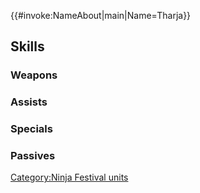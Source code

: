{{#invoke:NameAbout|main|Name=Tharja}}{{HeroPage Tabs}}
{{Hero Infobox
|Name=Tharja
|Title=Shadow Ninja
|WeaponType=Red Tome
|MoveType=Cavalry
|Origin=Fire Emblem Awakening
|Gender=Female
|actorEN=Stephanie Sheh
|actorJP=高田憂希
|artist=阿藍澄史
|additionDate=November 5, 2024
|releaseDate=November 6, 2024
|cv1=10
|cv2=400300
|TagID=忍者サーリャ
|InternalID=1162
|Properties=special
|description=This dark mage of Plegia brings her gloom and jealousy to the ninja festival, never letting Robin too far out of her sight. Appears in Fire Emblem Awakening.
}}
{{Stats Page
|Lv1HP=19|Lv1ATK=7|Lv1SPD=12|Lv1DEF=5|Lv1RES=6
|GRHP=60|GRATK=90|GRSPD=80|GRDEF=35|GRRES=35
}}
==Skills==
===Weapons===
{{Weapons Table
|weapon1=Flux
|weapon1Default=1
|weapon1Unlock=1
|weapon2=Ruin
|weapon2Default=2
|weapon2Unlock=2
|weapon3=Fenrir
|weapon3Default=4
|weapon3Unlock=3
|weapon4=Scroll of Curses
|weapon4Default=5
|weapon4Unlock=5
}}
===Assists===
{{Assists Table}}
===Specials===
{{Specials Table
|special1=New Moon
|special1Default=4
|special1Unlock=3
|special2=Luna
|special2Unlock=4
}}
===Passives===
{{Passives Table
|passiveA1=Death Blow 1
|passiveA2=Swift Sparrow 1
|passiveA3=Swift Sparrow 2
|passiveA4=Sly Swift Sparrow
|passiveA1Unlock=2
|passiveA2Unlock=3
|passiveA3Unlock=4
|passiveA4Unlock=5
|passiveB1=Resonance 1
|passiveB2=Resonance 2
|passiveB3=Resonance 3
|passiveB4=Resonance 4
|passiveB1Unlock=2
|passiveB2Unlock=3
|passiveB3Unlock=4
|passiveB4Unlock=5
|passiveC1=Res Smoke 1
|passiveC2=Res Smoke 2
|passiveC3=Res Smoke 3
|passiveC4=Def/Res Smoke 3
|passiveC1Unlock=2
|passiveC2Unlock=3
|passiveC3Unlock=4
|passiveC4Unlock=5
}}
{{Heroes Navbox}}
[[Category:Ninja Festival units]]